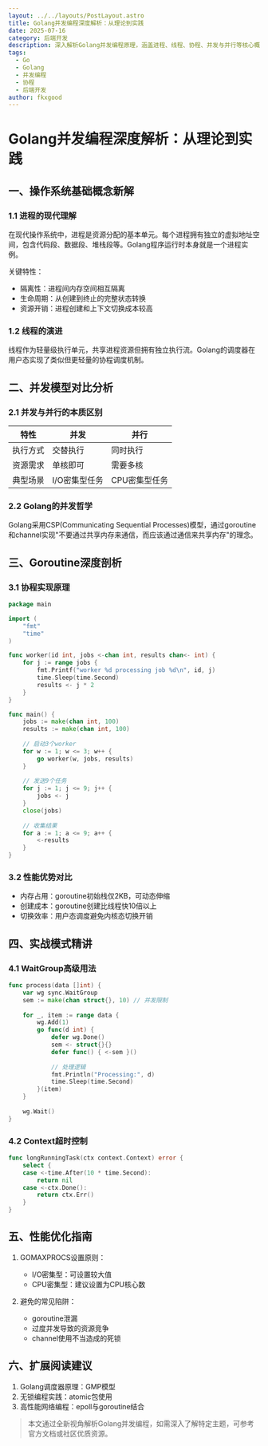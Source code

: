 ```yaml
---
layout: ../../layouts/PostLayout.astro
title: Golang并发编程深度解析：从理论到实践
date: 2025-07-16
category: 后端开发
description: 深入解析Golang并发编程原理，涵盖进程、线程、协程、并发与并行等核心概念，并提供实战代码示例
tags:
  - Go
  - Golang
  - 并发编程
  - 协程
  - 后端开发
author: fkxgood
---
```


# Golang并发编程深度解析：从理论到实践

## 一、操作系统基础概念新解

### 1.1 进程的现代理解
在现代操作系统中，进程是资源分配的基本单元。每个进程拥有独立的虚拟地址空间，包含代码段、数据段、堆栈段等。Golang程序运行时本身就是一个进程实例。

关键特性：
- 隔离性：进程间内存空间相互隔离
- 生命周期：从创建到终止的完整状态转换
- 资源开销：进程创建和上下文切换成本较高

### 1.2 线程的演进
线程作为轻量级执行单元，共享进程资源但拥有独立执行流。Golang的调度器在用户态实现了类似但更轻量的协程调度机制。

## 二、并发模型对比分析

### 2.1 并发与并行的本质区别
| 特性        | 并发               | 并行               |
|------------|--------------------|--------------------|
| 执行方式    | 交替执行           | 同时执行           |
| 资源需求    | 单核即可           | 需要多核           |
| 典型场景    | I/O密集型任务      | CPU密集型任务      |

### 2.2 Golang的并发哲学
Golang采用CSP(Communicating Sequential Processes)模型，通过goroutine和channel实现"不要通过共享内存来通信，而应该通过通信来共享内存"的理念。

## 三、Goroutine深度剖析

### 3.1 协程实现原理
```go
package main

import (
    "fmt"
    "time"
)

func worker(id int, jobs <-chan int, results chan<- int) {
    for j := range jobs {
        fmt.Printf("worker %d processing job %d\n", id, j)
        time.Sleep(time.Second)
        results <- j * 2
    }
}

func main() {
    jobs := make(chan int, 100)
    results := make(chan int, 100)
    
    // 启动3个worker
    for w := 1; w <= 3; w++ {
        go worker(w, jobs, results)
    }
    
    // 发送9个任务
    for j := 1; j <= 9; j++ {
        jobs <- j
    }
    close(jobs)
    
    // 收集结果
    for a := 1; a <= 9; a++ {
        <-results
    }
}
```

### 3.2 性能优势对比
- 内存占用：goroutine初始栈仅2KB，可动态伸缩
- 创建成本：goroutine创建比线程快10倍以上
- 切换效率：用户态调度避免内核态切换开销

## 四、实战模式精讲

### 4.1 WaitGroup高级用法
```go
func process(data []int) {
    var wg sync.WaitGroup
    sem := make(chan struct{}, 10) // 并发限制
    
    for _, item := range data {
        wg.Add(1)
        go func(d int) {
            defer wg.Done()
            sem <- struct{}{}
            defer func() { <-sem }()
            
            // 处理逻辑
            fmt.Println("Processing:", d)
            time.Sleep(time.Second)
        }(item)
    }
    
    wg.Wait()
}
```

### 4.2 Context超时控制
```go
func longRunningTask(ctx context.Context) error {
    select {
    case <-time.After(10 * time.Second):
        return nil
    case <-ctx.Done():
        return ctx.Err()
    }
}
```

## 五、性能优化指南

1. GOMAXPROCS设置原则：
   - I/O密集型：可设置较大值
   - CPU密集型：建议设置为CPU核心数
   
2. 避免的常见陷阱：
   - goroutine泄漏
   - 过度并发导致的资源竞争
   - channel使用不当造成的死锁

## 六、扩展阅读建议
1. Golang调度器原理：GMP模型
2. 无锁编程实践：atomic包使用
3. 高性能网络编程：epoll与goroutine结合

> 本文通过全新视角解析Golang并发编程，如需深入了解特定主题，可参考官方文档或社区优质资源。
